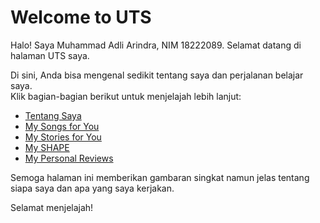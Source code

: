 # Welcome to UTS

Halo! Saya Muhammad Adli Arindra, NIM 18222089. Selamat datang di halaman UTS saya.

Di sini, Anda bisa mengenal sedikit tentang saya dan perjalanan belajar saya.  
Klik bagian-bagian berikut untuk menjelajah lebih lanjut:

- [Tentang Saya](All_About_me/)  
- [My Songs for You](My_Song_for_You/)  
- [My Stories for You](My_Stories_for_You/)  
- [My SHAPE](My_Shapes/)  
- [My Personal Reviews](My_Personal_Reviews/)  

Semoga halaman ini memberikan gambaran singkat namun jelas tentang siapa saya dan apa yang saya kerjakan.

Selamat menjelajah!
